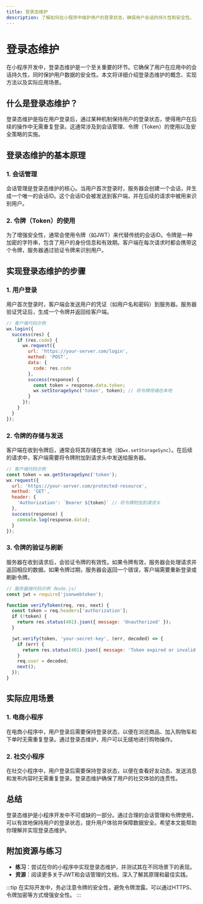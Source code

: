 ```yaml
---
title: 登录态维护
description: 了解如何在小程序中维护用户的登录状态，确保用户会话的持久性和安全性。
---
```


# 登录态维护

在小程序开发中，登录态维护是一个至关重要的环节。它确保了用户在应用中的会话持久性，同时保护用户数据的安全性。本文将详细介绍登录态维护的概念、实现方法以及实际应用场景。

## 什么是登录态维护？

登录态维护是指在用户登录后，通过某种机制保持用户的登录状态，使得用户在后续的操作中无需重复登录。这通常涉及到会话管理、令牌（Token）的使用以及安全策略的实施。

## 登录态维护的基本原理

### 1. 会话管理

会话管理是登录态维护的核心。当用户首次登录时，服务器会创建一个会话，并生成一个唯一的会话ID。这个会话ID会被发送到客户端，并在后续的请求中被用来识别用户。

### 2. 令牌（Token）的使用

为了增强安全性，通常会使用令牌（如JWT）来代替传统的会话ID。令牌是一种加密的字符串，包含了用户的身份信息和有效期。客户端在每次请求时都会携带这个令牌，服务器通过验证令牌来识别用户。

## 实现登录态维护的步骤

### 1. 用户登录

用户首次登录时，客户端会发送用户的凭证（如用户名和密码）到服务器。服务器验证凭证后，生成一个令牌并返回给客户端。

```javascript
// 客户端代码示例
wx.login({
  success(res) {
    if (res.code) {
      wx.request({
        url: 'https://your-server.com/login',
        method: 'POST',
        data: {
          code: res.code
        },
        success(response) {
          const token = response.data.token;
          wx.setStorageSync('token', token); // 将令牌存储在本地
        }
      });
    }
  }
});
```

### 2. 令牌的存储与发送

客户端在收到令牌后，通常会将其存储在本地（如`wx.setStorageSync`）。在后续的请求中，客户端需要将令牌附加到请求头中发送给服务器。

```javascript
// 客户端代码示例
const token = wx.getStorageSync('token');
wx.request({
  url: 'https://your-server.com/protected-resource',
  method: 'GET',
  header: {
    'Authorization': `Bearer ${token}` // 将令牌附加到请求头
  },
  success(response) {
    console.log(response.data);
  }
});
```

### 3. 令牌的验证与刷新

服务器在收到请求后，会验证令牌的有效性。如果令牌有效，服务器会处理请求并返回相应的数据。如果令牌过期，服务器会返回一个错误，客户端需要重新登录或刷新令牌。

```javascript
// 服务器端代码示例（Node.js）
const jwt = require('jsonwebtoken');

function verifyToken(req, res, next) {
  const token = req.headers['authorization'];
  if (!token) {
    return res.status(401).json({ message: 'Unauthorized' });
  }

  jwt.verify(token, 'your-secret-key', (err, decoded) => {
    if (err) {
      return res.status(401).json({ message: 'Token expired or invalid' });
    }
    req.user = decoded;
    next();
  });
}
```

## 实际应用场景

### 1. 电商小程序

在电商小程序中，用户登录后需要保持登录状态，以便在浏览商品、加入购物车和下单时无需重复登录。通过登录态维护，用户可以无缝地进行购物操作。

### 2. 社交小程序

在社交小程序中，用户登录后需要保持登录状态，以便在查看好友动态、发送消息和发布内容时无需重复登录。登录态维护确保了用户的社交体验的连贯性。

## 总结

登录态维护是小程序开发中不可或缺的一部分。通过合理的会话管理和令牌使用，可以有效地保持用户的登录状态，提升用户体验并保障数据安全。希望本文能帮助你理解并实现登录态维护。

## 附加资源与练习

- **练习**：尝试在你的小程序中实现登录态维护，并测试其在不同场景下的表现。
- **资源**：阅读更多关于JWT和会话管理的文档，深入了解其原理和最佳实践。

:::tip
在实际开发中，务必注意令牌的安全性，避免令牌泄露。可以通过HTTPS、令牌加密等方式增强安全性。
:::